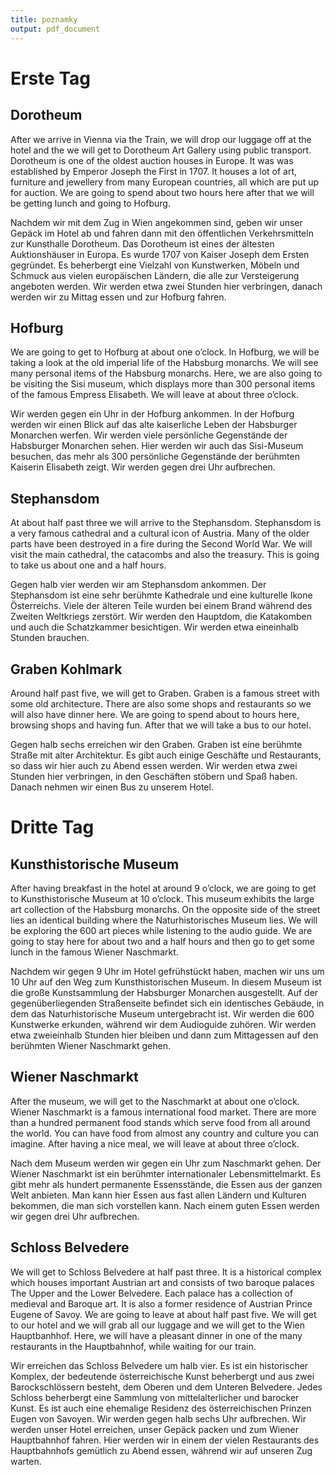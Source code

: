 ```yaml
---
title: poznamky
output: pdf_document
---
```


# Erste Tag

## Dorotheum
After we arrive in Vienna via the Train, we will drop our luggage off at the hotel and the we will get to Dorotheum Art Gallery using public transport.
Dorotheum is one of the oldest auction houses in Europe. 
It was was established by Emperor Joseph the First in 1707.
It houses a lot of art, furniture and jewellery from many European countries, all which are put up for auction.
We are going to spend about two hours here after that we will be getting lunch and going to Hofburg.

Nachdem wir mit dem Zug in Wien angekommen sind, geben wir unser Gepäck im Hotel ab und fahren dann mit den öffentlichen Verkehrsmitteln zur Kunsthalle Dorotheum.
Das Dorotheum ist eines der ältesten Auktionshäuser in Europa.
Es wurde 1707 von Kaiser Joseph dem Ersten gegründet.
Es beherbergt eine Vielzahl von Kunstwerken, Möbeln und Schmuck aus vielen europäischen Ländern, die alle zur Versteigerung angeboten werden.
Wir werden etwa zwei Stunden hier verbringen, danach werden wir zu Mittag essen und zur Hofburg fahren.

## Hofburg
We are going to get to Hofburg at about one o'clock.
In Hofburg, we will be taking a look at the old imperial life of the Habsburg monarchs.
We will see many personal items of the Habsburg monarchs.
Here, we are also going to be visiting the Sisi museum, which displays more than 300 personal items of the famous Empress Elisabeth.
We will leave at about three o'clock.

Wir werden gegen ein Uhr in der Hofburg ankommen.
In der Hofburg werden wir einen Blick auf das alte kaiserliche Leben der Habsburger Monarchen werfen.
Wir werden viele persönliche Gegenstände der Habsburger Monarchen sehen.
Hier werden wir auch das Sisi-Museum besuchen, das mehr als 300 persönliche Gegenstände der berühmten Kaiserin Elisabeth zeigt.
Wir werden gegen drei Uhr aufbrechen.

## Stephansdom
At about half past three we will arrive to the Stephansdom.
Stephansdom is a very famous cathedral and a cultural icon of Austria.
Many of the older parts have been destroyed in a fire during the Second World War.
We will visit the main cathedral, the catacombs and also the treasury.
This is going to take us about one and a half hours.

Gegen halb vier werden wir am Stephansdom ankommen.
Der Stephansdom ist eine sehr berühmte Kathedrale und eine kulturelle Ikone Österreichs.
Viele der älteren Teile wurden bei einem Brand während des Zweiten Weltkriegs zerstört.
Wir werden den Hauptdom, die Katakomben und auch die Schatzkammer besichtigen.
Wir werden etwa eineinhalb Stunden brauchen.

## Graben Kohlmark
Around half past five, we will get to Graben.
Graben is a famous street with some old architecture.
There are also some shops and restaurants so we will also have dinner here.
We are going to spend about to hours here, browsing shops and having fun.
After that we will take a bus to our hotel.

Gegen halb sechs erreichen wir den Graben.
Graben ist eine berühmte Straße mit alter Architektur.
Es gibt auch einige Geschäfte und Restaurants, so dass wir hier auch zu Abend essen werden.
Wir werden etwa zwei Stunden hier verbringen, in den Geschäften stöbern und Spaß haben.
Danach nehmen wir einen Bus zu unserem Hotel.

# Dritte Tag

## Kunsthistorische Museum
After having breakfast in the hotel at around 9 o'clock, we are going to get to Kunsthistorische Museum at 10 o'clock.
This museum exhibits the large art collection of the Habsburg monarchs.
On the opposite side of the street lies an identical building where the Naturhistorisches Museum lies.
We will be exploring the 600 art pieces while listening to the audio guide.
We are going to stay here for about two and a half hours and then go to get some lunch in the famous Wiener Naschmarkt.

Nachdem wir gegen 9 Uhr im Hotel gefrühstückt haben, machen wir uns um 10 Uhr auf den Weg zum Kunsthistorischen Museum.
In diesem Museum ist die große Kunstsammlung der Habsburger Monarchen ausgestellt.
Auf der gegenüberliegenden Straßenseite befindet sich ein identisches Gebäude, in dem das Naturhistorische Museum untergebracht ist.
Wir werden die 600 Kunstwerke erkunden, während wir dem Audioguide zuhören.
Wir werden etwa zweieinhalb Stunden hier bleiben und dann zum Mittagessen auf den berühmten Wiener Naschmarkt gehen.

## Wiener Naschmarkt
After the museum, we will get to the Naschmarkt at about one o'clock.
Wiener Naschmarkt is a famous international food market.
There are more than a hundred permanent food stands which serve food from all around the world. 
You can have food from almost any country and culture you can imagine.
After having a nice meal, we will leave at about three o'clock.

Nach dem Museum werden wir gegen ein Uhr zum Naschmarkt gehen.
Der Wiener Naschmarkt ist ein berühmter internationaler Lebensmittelmarkt.
Es gibt mehr als hundert permanente Essensstände, die Essen aus der ganzen Welt anbieten. 
Man kann hier Essen aus fast allen Ländern und Kulturen bekommen, die man sich vorstellen kann.
Nach einem guten Essen werden wir gegen drei Uhr aufbrechen.

## Schloss Belvedere
We will get to Schloss Belvedere at half past three. 
It is a historical complex which houses important Austrian art and consists of two baroque palaces The Upper and the Lower Belvedere.
Each palace has a collection of medieval and Baroque art.
It is also a former residence of Austrian Prince Eugene of Savoy.
We are going to leave at about half past five. 
We will get to our hotel and we will grab all our luggage and we will get to the Wien Hauptbanhhof.
Here, we will have a pleasant dinner in one of the many restaurants in the Hauptbahnhof, while waiting for our train.

Wir erreichen das Schloss Belvedere um halb vier. 
Es ist ein historischer Komplex, der bedeutende österreichische Kunst beherbergt und aus zwei Barockschlössern besteht, dem Oberen und dem Unteren Belvedere.
Jedes Schloss beherbergt eine Sammlung von mittelalterlicher und barocker Kunst.
Es ist auch eine ehemalige Residenz des österreichischen Prinzen Eugen von Savoyen.
Wir werden gegen halb sechs Uhr aufbrechen. 
Wir werden unser Hotel erreichen, unser Gepäck packen und zum Wiener Hauptbahnhof fahren.
Hier werden wir in einem der vielen Restaurants des Hauptbahnhofs gemütlich zu Abend essen, während wir auf unseren Zug warten.
